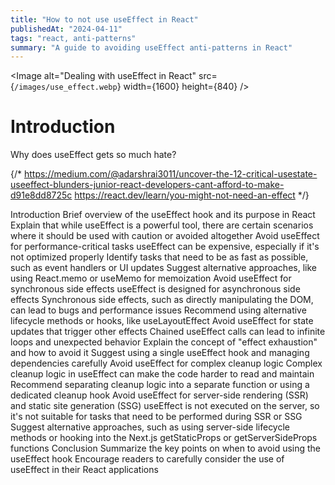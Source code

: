 ```yaml
---
title: "How to not use useEffect in React"
publishedAt: "2024-04-11"
tags: "react, anti-patterns"
summary: "A guide to avoiding useEffect anti-patterns in React"
---
```


<Image
  alt="Dealing with useEffect in React"
  src={`/images/use_effect.webp`}
  width={1600}
  height={840}
/>

# Introduction

Why does useEffect gets so much hate?

{/* 
    https://medium.com/@adarshrai3011/uncover-the-12-critical-usestate-useeffect-blunders-junior-react-developers-cant-afford-to-make-d91e8dd8725c 
    https://react.dev/learn/you-might-not-need-an-effect
*/}


Introduction
Brief overview of the useEffect hook and its purpose in React
Explain that while useEffect is a powerful tool, there are certain scenarios where it should be used with caution or avoided altogether
Avoid useEffect for performance-critical tasks
useEffect can be expensive, especially if it's not optimized properly
Identify tasks that need to be as fast as possible, such as event handlers or UI updates
Suggest alternative approaches, like using React.memo or useMemo for memoization
Avoid useEffect for synchronous side effects
useEffect is designed for asynchronous side effects
Synchronous side effects, such as directly manipulating the DOM, can lead to bugs and performance issues
Recommend using alternative lifecycle methods or hooks, like useLayoutEffect
Avoid useEffect for state updates that trigger other effects
Chained useEffect calls can lead to infinite loops and unexpected behavior
Explain the concept of "effect exhaustion" and how to avoid it
Suggest using a single useEffect hook and managing dependencies carefully
Avoid useEffect for complex cleanup logic
Complex cleanup logic in useEffect can make the code harder to read and maintain
Recommend separating cleanup logic into a separate function or using a dedicated cleanup hook
Avoid useEffect for server-side rendering (SSR) and static site generation (SSG)
useEffect is not executed on the server, so it's not suitable for tasks that need to be performed during SSR or SSG
Suggest alternative approaches, such as using server-side lifecycle methods or hooking into the Next.js getStaticProps or getServerSideProps functions
Conclusion
Summarize the key points on when to avoid using the useEffect hook
Encourage readers to carefully consider the use of useEffect in their React applications